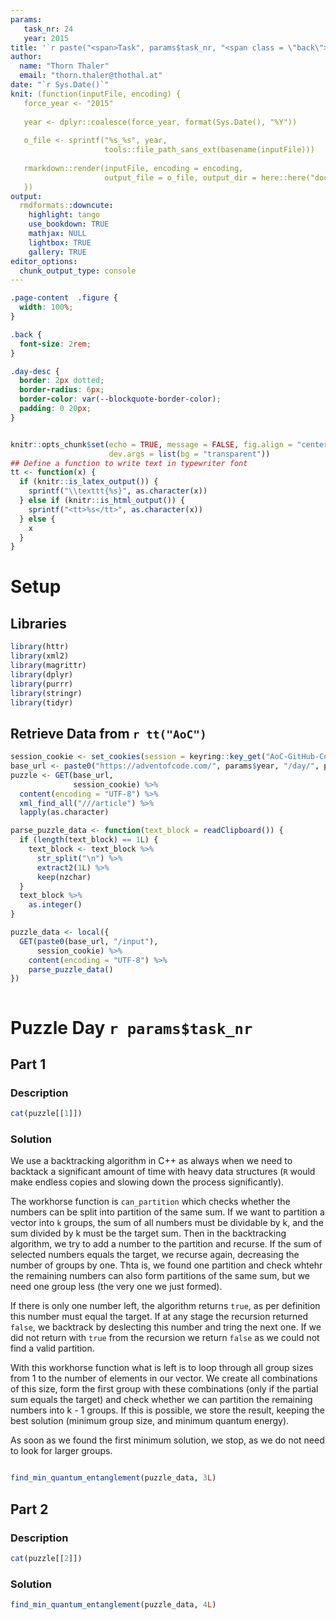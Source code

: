 ```yaml
---
params:
   task_nr: 24
   year: 2015
title: '`r paste("<span>Task", params$task_nr, "<span class = \"back\"><a href = \"index.html\">", fontawesome::fa("home"), "</a></span></span>")`'
author: 
  name: "Thorn Thaler"
  email: "thorn.thaler@thothal.at"
date: "`r Sys.Date()`"
knit: (function(inputFile, encoding) {
   force_year <- "2015"
   
   year <- dplyr::coalesce(force_year, format(Sys.Date(), "%Y"))
   
   o_file <- sprintf("%s_%s", year, 
                     tools::file_path_sans_ext(basename(inputFile)))
                     
   rmarkdown::render(inputFile, encoding = encoding, 
                     output_file = o_file, output_dir = here::here("docs"))
   })
output: 
  rmdformats::downcute:
    highlight: tango
    use_bookdown: TRUE
    mathjax: NULL
    lightbox: TRUE
    gallery: TRUE
editor_options: 
  chunk_output_type: console
---
```


```css
.page-content  .figure {
  width: 100%;
}

.back {
  font-size: 2rem;
}

.day-desc {
  border: 2px dotted;
  border-radius: 6px;
  border-color: var(--blockquote-border-color);
  padding: 0 20px;
}
```

```js
```

```r
knitr::opts_chunk$set(echo = TRUE, message = FALSE, fig.align = "center",
                      dev.args = list(bg = "transparent"))
## Define a function to write text in typewriter font
tt <- function(x) {
  if (knitr::is_latex_output()) {
    sprintf("\\texttt{%s}", as.character(x))
  } else if (knitr::is_html_output()) {
    sprintf("<tt>%s</tt>", as.character(x))
  } else {
    x
  }
}
```

# Setup

## Libraries

```r
library(httr)
library(xml2)
library(magrittr)
library(dplyr)
library(purrr)
library(stringr)
library(tidyr)
```

## Retrieve Data from `r tt("AoC")`


```r
session_cookie <- set_cookies(session = keyring::key_get("AoC-GitHub-Cookie"))
base_url <- paste0("https://adventofcode.com/", params$year, "/day/", params$task_nr)
puzzle <- GET(base_url,
              session_cookie) %>% 
  content(encoding = "UTF-8") %>% 
  xml_find_all("///article") %>% 
  lapply(as.character)

parse_puzzle_data <- function(text_block = readClipboard()) {
  if (length(text_block) == 1L) {
    text_block <- text_block %>% 
      str_split("\n") %>% 
      extract2(1L) %>% 
      keep(nzchar)
  }
  text_block %>% 
    as.integer()
}

puzzle_data <- local({
  GET(paste0(base_url, "/input"),
      session_cookie) %>% 
    content(encoding = "UTF-8") %>% 
    parse_puzzle_data()
})
```

```r
```

# Puzzle Day `r params$task_nr`

## Part 1

### Description

```r
cat(puzzle[[1]])
```

### Solution

We use a backtracking algorithm in C++ as always when we need to backtack a significant
amount of time with heavy data structures (`R` would make endless copies and slowing down
the process significantly).

The workhorse function is `can_partition` which checks whether the numbers can be split
into partition of the same sum. If we want to partition a vector into `k` groups, the
sum of all numbers must be dividable by k, and the sum divided by k must be the target 
sum. Then in the backtracking algorithm, we try to add a number to the partition and 
recurse. If the sum of selected numbers equals the target, we recurse again, decreasing 
the number of groups by one. Thta is, we found one partition and check whtehr the 
remaining numbers can also form partitions of the same sum, but we need one group less 
(the very one we just formed).

If there is only one number left, the algorithm returns `true`, as per definition this
number must equal the target. If at any stage the recursion returned `false`, we backtrack 
by deslecting this number and tring the next one. If we did not return with `true` from
the recursion we return `false` as we could not find a valid partition.

With this workhorse function what is left is to loop through all group sizes from 1 to
the number of elements in our vector. We create all combinations of this size, form the
first group with these combinations (only if the partial sum equals the target) 
and check whether we can partition the remaining
numbers into k - 1 groups. If this is possible, we store the result, keeping the best
solution (minimum group size, and minimum quantum energy).

As soon as we found the first minimum solution, we stop, as we do not need to look for
larger groups.

```Rcpp
```

```r
find_min_quantum_entanglement(puzzle_data, 3L)
```

## Part 2

### Description

```r
cat(puzzle[[2]])
```

### Solution


```r
find_min_quantum_entanglement(puzzle_data, 4L)
```
